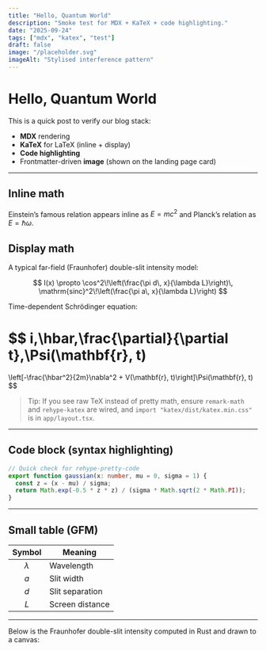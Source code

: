 ```yaml
---
title: "Hello, Quantum World"
description: "Smoke test for MDX + KaTeX + code highlighting."
date: "2025-09-24"
tags: ["mdx", "katex", "test"]
draft: false
image: "/placeholder.svg"
imageAlt: "Stylised interference pattern"
---
```


# Hello, Quantum World

This is a quick post to verify our blog stack:

- **MDX** rendering
- **KaTeX** for LaTeX (inline + display)
- **Code highlighting**
- Frontmatter-driven **image** (shown on the landing page card)

---

## Inline math

Einstein’s famous relation appears inline as $E = mc^2$ and Planck’s relation as $E = \hbar \omega$.

## Display math

A typical far-field (Fraunhofer) double-slit intensity model:

$$
I(x) \propto
\cos^2\!\left(\frac{\pi d\, x}{\lambda L}\right)\,
\mathrm{sinc}^2\!\left(\frac{\pi a\, x}{\lambda L}\right)
$$

Time-dependent Schrödinger equation:

$$
i\,\hbar\,\frac{\partial}{\partial t}\,\Psi(\mathbf{r}, t)
=
\left[-\frac{\hbar^2}{2m}\nabla^2 + V(\mathbf{r}, t)\right]\Psi(\mathbf{r}, t)
$$

> Tip: If you see raw TeX instead of pretty math, ensure `remark-math` and `rehype-katex` are wired, and `import "katex/dist/katex.min.css"` is in `app/layout.tsx`.

---

## Code block (syntax highlighting)

```ts
// Quick check for rehype-pretty-code
export function gaussian(x: number, mu = 0, sigma = 1) {
  const z = (x - mu) / sigma;
  return Math.exp(-0.5 * z * z) / (sigma * Math.sqrt(2 * Math.PI));
}
```

---

## Small table (GFM)

| Symbol    | Meaning           |
| :-------: | ----------------- |
| $\lambda$ | Wavelength        |
| $a$       | Slit width        |
| $d$       | Slit separation   |
| $L$       | Screen distance   |

---

Below is the Fraunhofer double-slit intensity computed in Rust and drawn to a canvas:

<DoubleSlitFraunhofer />